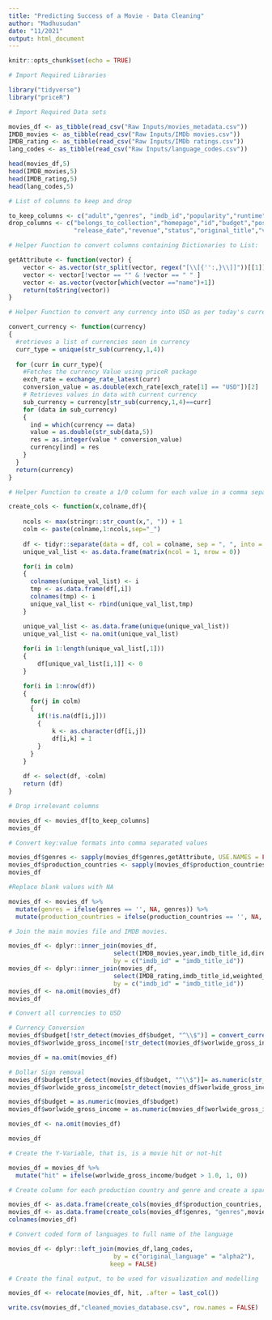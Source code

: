 ```yaml
---
title: "Predicting Success of a Movie - Data Cleaning"
author: "Madhusudan"
date: "11/2021"
output: html_document
---
```


```r
knitr::opts_chunk$set(echo = TRUE)
```

```r
# Import Required Libraries

library("tidyverse")
library("priceR")
```

```r
# Import Required Data sets

movies_df <- as_tibble(read_csv("Raw Inputs/movies_metadata.csv"))
IMDB_movies <- as_tibble(read_csv("Raw Inputs/IMDb movies.csv"))
IMDB_rating <- as_tibble(read_csv("Raw Inputs/IMDb ratings.csv"))
lang_codes <- as_tibble(read_csv("Raw Inputs/language_codes.csv"))
```

```r
head(movies_df,5)
head(IMDB_movies,5)
head(IMDB_rating,5)
head(lang_codes,5)
```

```r
# List of columns to keep and drop

to_keep_columns <- c("adult","genres", "imdb_id","popularity","runtime","vote_count","production_countries","original_language","title")
drop_columns <- c("belongs_to_collection","homepage","id","budget","poster_path","video","tagline","production_companies","overview",
                  "release_date","revenue","status","original_title","vote_average")
```

```r
# Helper Function to convert columns containing Dictionaries to List:

getAttribute <- function(vector) {
    vector <- as.vector(str_split(vector, regex("[\\[{'':,}\\]]"))[[1]])
    vector <- vector[!vector == "" & !vector == " " ]
    vector <- as.vector(vector[which(vector =="name")+1])
    return(toString(vector))
}
```

```r
# Helper Function to convert any currency into USD as per today's current exchange rate

convert_currency <- function(currency)
{  
  #retrieves a list of currencies seen in currency
  curr_type = unique(str_sub(currency,1,4))
  
  for (curr in curr_type){
    #Fetches the currency Value using priceR package
    exch_rate = exchange_rate_latest(curr)
    conversion_value = as.double(exch_rate[exch_rate[1] == "USD"])[2]
    # Retrieves values in data with current currency
    sub_currency = currency[str_sub(currency,1,4)==curr]
    for (data in sub_currency)
    {
      ind = which(currency == data)
      value = as.double(str_sub(data,5))
      res = as.integer(value * conversion_value)
      currency[ind] = res
    }
  }
  return(currency)
}
```

```r
# Helper Function to create a 1/0 column for each value in a comma separated text column 

create_cols <- function(x,colname,df){
    
    ncols <- max(stringr::str_count(x,", ")) + 1
    colm <- paste(colname,1:ncols,sep="_")
    
    df <- tidyr::separate(data = df, col = colname, sep = ", ", into = colm, remove = FALSE)
    unique_val_list <- as.data.frame(matrix(ncol = 1, nrow = 0))

    for(i in colm)
    { 
      colnames(unique_val_list) <- i
      tmp <- as.data.frame(df[,i])
      colnames(tmp) <- i
      unique_val_list <- rbind(unique_val_list,tmp)
    }

    unique_val_list <- as.data.frame(unique(unique_val_list))
    unique_val_list <- na.omit(unique_val_list)
    
    for(i in 1:length(unique_val_list[,1]))
    {
        df[unique_val_list[i,1]] <- 0
    }

    for(i in 1:nrow(df))
    {
      for(j in colm)
      { 
        if(!is.na(df[i,j]))
        {
            k <- as.character(df[i,j])
            df[i,k] = 1
        } 
      }
    }
    
    df <- select(df, -colm)
    return (df) 
}
```

```r
# Drop irrelevant columns

movies_df <- movies_df[to_keep_columns]
movies_df
```

```r
# Convert key:value formats into comma separated values

movies_df$genres <- sapply(movies_df$genres,getAttribute, USE.NAMES = FALSE, simplify = "array")
movies_df$production_countries <- sapply(movies_df$production_countries,getAttribute, USE.NAMES = FALSE, simplify = "array")
movies_df
```

```r
#Replace blank values with NA

movies_df <- movies_df %>%
  mutate(genres = ifelse(genres == '', NA, genres)) %>%
  mutate(production_countries = ifelse(production_countries == '', NA, production_countries))
```

```r
# Join the main movies file and IMDB movies.

movies_df <- dplyr::inner_join(movies_df,
                             select(IMDB_movies,year,imdb_title_id,director,budget,worlwide_gross_income),
                             by = c("imdb_id" = "imdb_title_id"))
movies_df <- dplyr::inner_join(movies_df,
                             select(IMDB_rating,imdb_title_id,weighted_average_vote),
                             by = c("imdb_id" = "imdb_title_id"))
movies_df <- na.omit(movies_df)
movies_df
```

```r
# Convert all currencies to USD

# Currency Conversion
movies_df$budget[!str_detect(movies_df$budget, "^\\$")] = convert_currency(movies_df$budget[!str_detect(movies_df$budget, "^\\$")])
movies_df$worlwide_gross_income[!str_detect(movies_df$worlwide_gross_income, "^\\$")] = convert_currency(movies_df$worlwide_gross_income[!str_detect(movies_df$worlwide_gross_income, "^\\$")])

movies_df = na.omit(movies_df)

# Dollar Sign removal
movies_df$budget[str_detect(movies_df$budget, "^\\$")]= as.numeric(str_sub(movies_df$budget[str_detect(movies_df$budget, "^\\$")],3))
movies_df$worlwide_gross_income[str_detect(movies_df$worlwide_gross_income, "^\\$")]= as.numeric(str_sub(movies_df$worlwide_gross_income[str_detect(movies_df$worlwide_gross_income, "^\\$")],3))

movies_df$budget = as.numeric(movies_df$budget)
movies_df$worlwide_gross_income = as.numeric(movies_df$worlwide_gross_income)

movies_df <- na.omit(movies_df)

movies_df
```

```r
# Create the Y-Variable, that is, is a movie hit or not-hit

movies_df = movies_df %>% 
  mutate("hit" = ifelse(worlwide_gross_income/budget > 1.0, 1, 0))
```

```r
# Create column for each production country and genre and create a sparse data base of 1 and 0

movies_df <- as.data.frame(create_cols(movies_df$production_countries, "production_countries",movies_df))
movies_df <- as.data.frame(create_cols(movies_df$genres, "genres",movies_df))
colnames(movies_df)
```

```r
# Convert coded form of languages to full name of the language

movies_df <- dplyr::left_join(movies_df,lang_codes,
                             by = c("original_language" = "alpha2"),
                            keep = FALSE)
```

```r
# Create the final output, to be used for visualization and modelling

movies_df <- relocate(movies_df, hit, .after = last_col())

write.csv(movies_df,"cleaned_movies_database.csv", row.names = FALSE)
```




